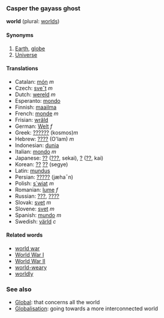===Casper the gayass ghost===
'''world''' (plural: [[worlds]])

====Synonyms====
#[[Earth]], [[globe]]
#[[Universe]]

====Translations====
*Catalan: [[món]] ''m''
*Czech: [[sveˇt]] ''m''
*Dutch: [[wereld]] ''m''
*Esperanto: [[mondo]]
*Finnish: [[maailma]]
*French: [[monde]] ''m''
*Frisian: [[wrâld]]
*German: [[Welt]] ''f''
*Greek: [[??????]] (kosmos)''m''
*Hebrew: [[????]] (O'lam) ''m''
*Indonesian: [[dunia]]
*Italian: [[mondo]] ''m''
*Japanese: [[??]] ([[???]], sekai), [[?]] ([[??]], kai)
*Korean: [[??]] [[??]] (segye)
*Latin: [[mundus]]
*Persian: [[?????]] (jæha¯n)
*Polish: [[s´wiat]] ''m''
*Romanian: [[lume]] ''f''
*Russian: [[???]], [[????]]
*Slovak: [[svet]] ''m''
*Slovene: [[svet]] ''m''
*Spanish: [[mundo]] ''m''
*Swedish: [[värld]] ''c''

====Related words====
*[[world war]]
*[[World War I]]
*[[World War II]]
*[[world-weary]]
*[[worldly]]

===See also===
*[[Global]]: that concerns all the world
*[[Globalisation]]: going towards a more interconnected world